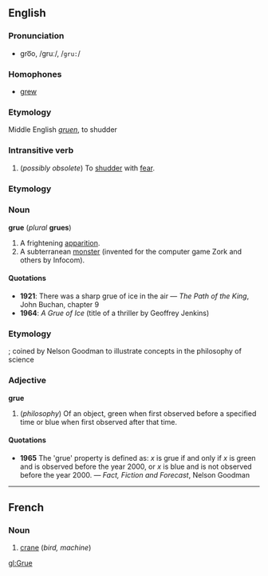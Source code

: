 {{see|Grue}}
==English==
===Pronunciation===
*gro͞o, /gruː/, /<tt>gru:</tt>/

===Homophones===
*[[grew]]

===Etymology===
Middle English ''[[gruen]]'', to shudder

===Intransitive verb===
{{en-infl-reg-other-e|gru|e}}
#(''possibly obsolete'') To [[shudder]] with [[fear]].

<!--Dubious: looks like someone's just made this up
===Etymology===
From '''[[gruesome]]'''; coined by Norena McMeel, 2004

===Noun===
{{en-noun-unc}}

# Any byproduct of a gruesome event: '''i.e.''' Gore, vicera, entrails, blood and Guts: 
#:"The butcher was covered in the accumulated '''grue''' of a hard day's work"
#:"There was '''grue''' everywhere after the accident"
-->

===Etymology===
{{etystub}}

===Noun===
{{en-noun-reg}}
'''grue''' (''plural'' '''grues''')

#A frightening [[apparition]].
#A subterranean [[monster]] (invented for the computer game Zork and others by Infocom).

====Quotations====
*'''1921''': There was a sharp grue of ice in the air &mdash; ''The Path of the King'', John Buchan, chapter 9
*'''1964''': ''A Grue of Ice'' (title of a thriller by Geoffrey Jenkins)

===Etymology===
{{blend|green|blue}}; coined by Nelson Goodman to illustrate concepts in the philosophy of science

===Adjective===
'''grue'''
#(''philosophy'') Of an object, green when first observed before a specified time or blue when first observed after that time.

====Quotations====
*'''1965''' The 'grue' property is defined as: ''x'' is grue if and only if ''x'' is green and is observed before the year 2000, or ''x'' is blue and is not observed before the year 2000. &mdash; ''Fact, Fiction and Forecast'', Nelson Goodman

----
==French==
===Noun===
{{fr-noun-reg|f}}

#[[crane]] (''bird, machine'')

[[gl:Grue]]